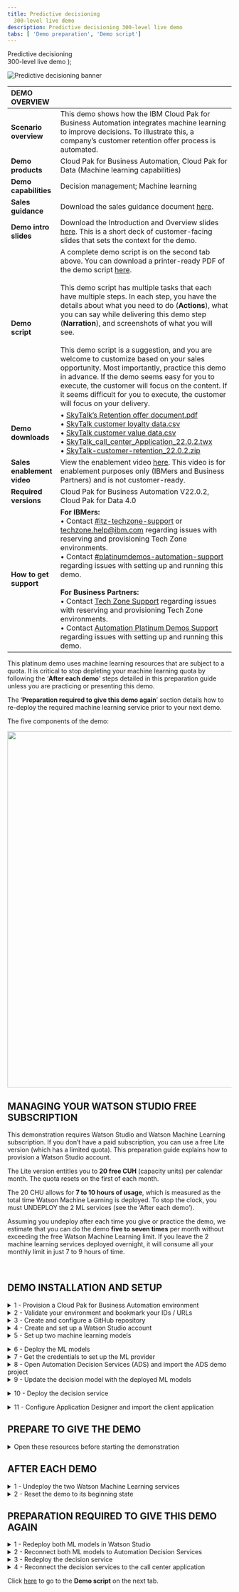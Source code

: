 ```yaml
---
title: Predictive decisioning
  300-level live demo
description: Predictive decisioning 300-level live demo
tabs: [ 'Demo preparation', 'Demo script']
---
```


  <span>
    Predictive decisioning <br/> 300-level live demo
  </span> );

![Predictive decisioning banner](./images/Predictive-Decisioning-300-Prep-GitHub-banner-12-15-21.jpg)

<span id="top"></span>

| DEMO OVERVIEW | |
| :---         | :--- |
| **Scenario overview** | This demo shows how the IBM Cloud Pak for Business Automation integrates machine learning to improve decisions. To illustrate this, a company’s customer retention offer process is automated. |
| **Demo products** | Cloud Pak for Business Automation, Cloud Pak for Data (Machine learning capabilities) |
| **Demo capabilities** | Decision management; Machine learning |
| **Sales guidance** | Download the sales guidance document <a href="https://ibm.box.com/s/l3rnsljwsbwfxguneto02z2x6birdlo4" target="_blank" rel="noreferrer">here</a>. |
| **Demo intro slides** | Download the Introduction and Overview slides <a href="https://ibm.box.com/s/jtedhe846nrayaq7z4574zeptct1y71w" target="_blank" rel="noreferrer">here</a>. This is a short deck of customer-facing slides that sets the context for the demo. |
| **Demo script** | A complete demo script is on the second tab above. You can download a printer-ready PDF of the demo script <a href="https://ibm.box.com/s/j9n270retthiinzs75fh0kfnpszuh429" target="_blank" rel="noreferrer">here</a>. <br/><br/> This demo script has multiple tasks that each have multiple steps. In each step, you have the details about what you need to do (**Actions**), what you can say while delivering this demo step (**Narration**), and screenshots of what you will see.<br/><br/>This demo script is a suggestion, and you are welcome to customize based on your sales opportunity. Most importantly, practice this demo in advance. If the demo seems easy for you to execute, the customer will focus on the content. If it seems difficult for you to execute, the customer will focus on your delivery. |
| **Demo downloads** | • <a href="./Retention Policy.pdf" target="_blank" rel="noreferrer">SkyTalk’s Retention offer document.pdf</a> <br/>• <a href="./SkyTalk customer loyalty data.csv" target="_blank" rel="noreferrer">SkyTalk customer loyalty data.csv</a> <br/>• <a href="./SkyTalk customer value data.csv" target="_blank" rel="noreferrer">SkyTalk customer value data.csv</a> <br/>• <a href="https://ibm.box.com/s/v1ry62yplpuhwyf7f82zh322crlaehah" target="_blank" rel="noreferrer">SkyTalk_call_center_Application_22.0.2.twx</a> <br/>• <a href="https://ibm.box.com/s/xe7kbfwdpvijgsdcs6n3vo7zaf7k7q5l" target="_blank" rel="noreferrer">SkyTalk-customer-retention_22.0.2.zip</a> |
| **Sales enablement video** | View the enablement video <a href="https://ibm.box.com/s/mnmtlvawzmxsjt5qt2mgnra2m353amt1" target="_blank" rel="noreferrer">here</a>. This video is for enablement purposes only (IBMers and Business Partners) and is not customer-ready. |
| **Required versions** | Cloud Pak for Business Automation V22.0.2, Cloud Pak for Data 4.0 |
| **How to get support** | **For IBMers:** <br/>• Contact <a href="https://ibm-cloud.slack.com/archives/C0124J683GW" target="_blank" rel="noreferrer">#itz-techzone-support</a> or <a href="mailto:techzone.help@ibm.com">techzone.help@ibm.com</a> regarding issues with reserving and provisioning Tech Zone environments.<br/>• Contact <a href="https://ibm-cloud.slack.com/archives/C0216F39ACU" target="_blank" rel="noreferrer">#platinumdemos-automation-support</a> regarding issues with setting up and running this demo. <br/><br/> **For Business Partners:** <br/>• Contact <a href="mailto:techzone.help@ibm.com">Tech Zone Support</a> regarding issues with reserving and provisioning Tech Zone environments.<br/>• Contact <a href="mailto:automationplatinumdemos@ibm.com"> Automation Platinum Demos Support</a> regarding issues with setting up and running this demo. |

<span id="top"></span>

This platinum demo uses machine learning resources that are subject to a quota. It is critical to stop depleting your machine learning quota by following the ‘**After each demo**’ steps detailed in this preparation guide unless you are practicing or presenting this demo.

The ‘**Preparation required to give this demo again**’ section details how to re-deploy the required machine learning service prior to your next demo.

The five components of the demo:

<img src="https://raw.githubusercontent.com/ibm-garage-tsa/platinum-demos/master/src/pages/300-business-automation-predictive-decisioning/images/Prep267.png" width="800" /><br/>

## **MANAGING YOUR WATSON STUDIO FREE SUBSCRIPTION**

This demonstration requires Watson Studio and Watson Machine Learning subscription. If you don’t have a paid subscription, you can use a free Lite version (which has a limited quota). This preparation guide explains how to provision a Watson Studio account.

The Lite version entitles you to **20 free CUH** (capacity units) per calendar month. The quota resets on the first of each month.

The 20 CHU allows for **7 to 10 hours of usage**, which is measured as the total time Watson Machine Learning is deployed. To stop the clock, you must UNDEPLOY the 2 ML services (see the ‘After each demo’).

Assuming you undeploy after each time you give or practice the demo, we estimate that you can do the demo **five to seven times** per month without exceeding the free Watson Machine Learning limit. If you leave the 2 machine learning services deployed overnight, it will consume all your monthly limit in just 7 to 9 hours of time.

<br/>

## **DEMO INSTALLATION AND SETUP**

<details>

<summary>1 - Provision a Cloud Pak for Business Automation environment</summary>

<br/>

To run this demonstration, you will need an OpenShift environment with Cloud Pak for Business Automation 22.0.2 installed. 

<br/>

You have two options to get your Cloud Pak for Business Automation 22.0.02 environment, plus the option for CP4BA 22.0.1. 

<br/>

| DESCRIPTION | OPPORTUNITY NUMBER REQUIRED? | CP4BA INSTALL TYPE | GOOD FOR... | LINK |
| :---         | :--- | :--- | :--- | :--- |
| **Automatically installed Pak Installer CP4BA cluster** | NO (allows Practice / Self-Education) | Automated by ITZ and DAFFY | Users who don't need to build skills in CP4BA install. | <a href="https://ibm.box.com/s/499bvetesp2af4z98i0hki7rfpepn44v" target="_blank" rel="noreferrer">Pak Installer guide</a> |
| **Self-installed ITZ OpenShift cluster** | NO (allows Practice / Self-Education) | Manual with step-by-step instructions | Users who have skills in CP4BA install, want more control over the cluster's deployment, already have or wish to build familiarity with ITZ IPI/UPI clusters or want to use the latest **CP4BA IFix version**. |  <a href="https://ibm.box.com/s/wsvhruqzmfsmzb02lu5of26xbz4uinn4" target="_blank" rel="noreferrer">CP4BA Deployment guide</a> |
| ** Automatically installed ROKS Preinstalled cluster** | YES (Sales opportunities only) | Automated by ITZ | Users who want to demo the IBM ROKS service or need its features. Note that this still uses 22.0.1 and is planned for removal later in 2023. | Continue on this prep section. |

<br/>

If you use the first two options to get your environment, process to **2 - Validate your environment and bookmark your IDs / URLs**. To install Cloud Pak for Business Automation **22.0.1**, and reserve your ROKS instance, follow these steps: <br/><br/>

<InlineNotification> TechZone has terminated the <strong><em>Practice / Self-Education</em></strong> purpose to obtain the ROKS environment needed to practice and give this demo.  You must now choose a purpose that requires a sales opportunity number (customer demo, PoC, PoT) to gain access to a ROKS environment. </InlineNotification><br/>

1. To reserve a preinstalled Cloud Pak for Business Automation (CP4BA) V22.0.1 on Red Hat OpenShift, complete the form <a href="https://techzone.ibm.com/my/reservations/create/63059d83575f2b00183cfe6a" target="_blank" rel="noreferrer">here</a>.

<br/>

2. You will receive a confirmation email confirming the instance is provisioning.<br/><br/>

3. You will receive a second email once the environment is provisioned. This email contains information, such as URLs, allowing you to connect to the instance. <br/><br/>If you have issues connecting to your instance, please get in touch with <a href="mailto:techzone.help@ibm.com">Tech Zone Support</a> or refer to the installation documentation <a href="https://github.ibm.com/jgoodhue/cp4ba-roks-install" target="_blank" rel="noreferrer">here</a>.

<br/>

**[Go to top](#top)**

</details>

<details>

<summary>2 - Validate your environment and bookmark your IDs / URLs </summary>

<br/>

After 5-6 hours, your Cloud Pak for Business Automation should be ready. 

<br/>

The setup is completed when the cp4ba access information config map is created with all the URL and credentials to log in the various installed components. 

<br/>

1. Log in your Openshift console using the credentials provided in the ‘environment ready email’.

<br/>

2. Expand the **Workloads** (1) and click **ConfigMaps** (2). 
<br/><img src="https://raw.githubusercontent.com/ibm-garage-tsa/platinum-demos/master/src/pages/300-business-automation-predictive-decisioning/images/prep-click-configmaps.png" width="800" /><br/>

3. Expand the **projects** menu (1) and click **cp4ba-starter** (2).
<br/><img src="https://raw.githubusercontent.com/ibm-garage-tsa/platinum-demos/master/src/pages/300-business-automation-predictive-decisioning/images/prep-click-4ba-starter.png" width="800" /><br/>

4. Type '**access**' (1). Check that the **icp4adeploy-cp4ba-access-info** (2) config map displays.
<br/><img src="https://raw.githubusercontent.com/ibm-garage-tsa/platinum-demos/master/src/pages/300-business-automation-predictive-decisioning/images/prep-configmap-displays.png" width="800" /><br/>

<InlineNotification>If the file is not listed, wait a little bit more for the CP4BA deployment to be completed.</InlineNotification>

<br/>

5. Click **icp4adeploy-cp4ba-access-info**. 
<br/><img src="https://raw.githubusercontent.com/ibm-garage-tsa/platinum-demos/master/src/pages/300-business-automation-predictive-decisioning/images/prep-click-deploy.png" width="800" /><br/>

6. Scroll down and check that all that the ADS access information is there. ADS is the last element to install, so your CP4BA setup is completed once this info displays. 
<br/><img src="https://raw.githubusercontent.com/ibm-garage-tsa/platinum-demos/master/src/pages/300-business-automation-predictive-decisioning/images/prep-ads-access-info.png" width="800" /><br/>

7. Copy the **URL** needed to access the various products required in this demonstration into a note to access later.
<br/><img src="https://raw.githubusercontent.com/ibm-garage-tsa/platinum-demos/master/src/pages/300-business-automation-predictive-decisioning/images/prep-copy-url.png" width="800" /><br/>

8. Copy the **CP4admin username** and **password** used to log in the various CP4BA components into a note to access later.
<br/><img src="https://raw.githubusercontent.com/ibm-garage-tsa/platinum-demos/master/src/pages/300-business-automation-predictive-decisioning/images/prep-copy-login-info.png" width="800" /><br/>

<br/>

**[Go to top](#top)**

</details>


<details>

<summary>3 - Create and configure a GitHub repository </summary>

<br/>

A GitHub repository is required to manage decision projects in ADS. You must create a personal Git repository. You can use for example https://github.com and create your own account. IBMers can use the IBM enterprise git on https://github.ibm.com.

<br/>

After logging into GitHub:

<br/>

1. Click **New** in the repository section.<br/><br/><img src="https://raw.githubusercontent.com/ibm-garage-tsa/platinum-demos/master/src/pages/300-business-automation-predictive-decisioning/images/Prep10.png" width="800" /><br/>

2. Enter ‘**SkyTalk retention DS**’ (1) in the **Repository name** field. Click **Create repository** (2).<br/><br/><img src="https://raw.githubusercontent.com/ibm-garage-tsa/platinum-demos/master/src/pages/300-business-automation-predictive-decisioning/images/Prep11.png" width="800" /><br/>

3. Bookmark the repository URL (to configure ADS in a future step).<br/><br/><img src="https://raw.githubusercontent.com/ibm-garage-tsa/platinum-demos/master/src/pages/300-business-automation-predictive-decisioning/images/Prep12.png" width="800" /><br/>

4. Click your **profile** icon (1) then select **Settings** (2).<br/><br/><img src="https://raw.githubusercontent.com/ibm-garage-tsa/platinum-demos/master/src/pages/300-business-automation-predictive-decisioning/images/Prep13.png" width="800" /><br/>

5. Click **Developer settings**.<br/><br/><img src="https://raw.githubusercontent.com/ibm-garage-tsa/platinum-demos/master/src/pages/300-business-automation-predictive-decisioning/images/Prep14.png" width="800" /><br/>

6. Expand **Personal access tokens** and click **Tokens (classic)**.<br/><br/><img src="https://raw.githubusercontent.com/ibm-garage-tsa/platinum-demos/master/src/pages/300-business-automation-predictive-decisioning/images/Prep15.png" width="800" /><br/>

7. Click **Generate new token**.<br/><br/><img src="https://raw.githubusercontent.com/ibm-garage-tsa/platinum-demos/master/src/pages/300-business-automation-predictive-decisioning/images/Prep16.png" width="800" /><br/>

8. Enter **'ADS Platinum demo 22.0.2'** in the **Note** (1) and check **repo** (2).<br/><br/><img src="https://raw.githubusercontent.com/ibm-garage-tsa/platinum-demos/master/src/pages/300-business-automation-predictive-decisioning/images/Prep17.png" width="800" /><br/>

9. Scroll down and click **Generate token**.<br/><br/><img src="https://raw.githubusercontent.com/ibm-garage-tsa/platinum-demos/master/src/pages/300-business-automation-predictive-decisioning/images/Prep18.png" width="800" /><br/>

10. Copy the **Personal access token** ID (it will be used in ADS).<br/><br/><img src="https://raw.githubusercontent.com/ibm-garage-tsa/platinum-demos/master/src/pages/300-business-automation-predictive-decisioning/images/Prep19.png" width="800" /><br/>

<br/>

**[Go to top](#top)**

</details>

<details>

<summary>4 - Create and set up a Watson Studio account </summary>

<br/>

1. Go to <a href="http://cloud.ibm.com" target="_blank" rel="noreferrer">IBM Cloud</a>.<br/><br/>

2. Enter your **IBM ID**. If you do not have one, create a new one.<br/><br/>

3. Ensure you are in your own Cloud Pak for Data account instance (1). Click **Create resource** (2).
<br/><img src="https://raw.githubusercontent.com/ibm-garage-tsa/platinum-demos/master/src/pages/300-business-automation-predictive-decisioning/images/Prep20.png" width="800" /><br/>

4. If prompted, click **Go** in the **Internal Paid Account** column.<br/><br/><img src="https://raw.githubusercontent.com/ibm-garage-tsa/platinum-demos/master/src/pages/300-business-automation-predictive-decisioning/images/Prep268.png" width="800" /><br/>

5. Type **'watson'** (1) in the search field and then select **Watson Studio** (2).
<br/><img src="https://raw.githubusercontent.com/ibm-garage-tsa/platinum-demos/master/src/pages/300-business-automation-predictive-decisioning/images/Prep21.png" width="800" /><br/>

6. Select the **Lite** plan (1) and a **location** (2). Read and accept **license agreements** (3). Click **Create** (4).
<br/><img src="https://raw.githubusercontent.com/ibm-garage-tsa/platinum-demos/master/src/pages/300-business-automation-predictive-decisioning/images/Prep22.png" width="800" /><br/>

7. Return to **IBM Cloud**.
<br/><img src="https://raw.githubusercontent.com/ibm-garage-tsa/platinum-demos/master/src/pages/300-business-automation-predictive-decisioning/images/Prep23.png" width="800" /><br/>

8. Click **Create resource**.<br/><br/><img src="https://raw.githubusercontent.com/ibm-garage-tsa/platinum-demos/master/src/pages/300-business-automation-predictive-decisioning/images/Prep24.png" width="800" /><br/>

9. Type **'machine'** (1) in the search field and then select **Watson Machine Learning** (2).
<br/><img src="https://raw.githubusercontent.com/ibm-garage-tsa/platinum-demos/master/src/pages/300-business-automation-predictive-decisioning/images/Prep25.png" width="800" /><br/>

10. Select the **Lite** plan (1) and a **location** (2). Read and accept **license agreements** (3). Click **Create** (4).
<br/><img src="https://raw.githubusercontent.com/ibm-garage-tsa/platinum-demos/master/src/pages/300-business-automation-predictive-decisioning/images/Prep26.png" width="800" /><br/>

11. Return to **IBM Cloud**.
<br/><img src="https://raw.githubusercontent.com/ibm-garage-tsa/platinum-demos/master/src/pages/300-business-automation-predictive-decisioning/images/Prep27.png" width="800" /><br/>

12.	Click **Create resource**.
<br/><img src="https://raw.githubusercontent.com/ibm-garage-tsa/platinum-demos/master/src/pages/300-business-automation-predictive-decisioning/images/Prep28.png" width="800" /><br/>

13. Type **Object** (1) in the search field and then select **Object Storage** (2).
<br/><img src="https://raw.githubusercontent.com/ibm-garage-tsa/platinum-demos/master/src/pages/300-business-automation-predictive-decisioning/images/Prep29.png" width="800" /><br/>

14. Select **IBM Cloud** (1). Choose the **Lite** plan (2) and click **Create** (3).
<br/><img src="https://raw.githubusercontent.com/ibm-garage-tsa/platinum-demos/master/src/pages/300-business-automation-predictive-decisioning/images/Prep30.png" width="800" /><br/>

15. Expand the **top menu** (1) and then select **Resource list** (2).
<br/><img src="https://raw.githubusercontent.com/ibm-garage-tsa/platinum-demos/master/src/pages/300-business-automation-predictive-decisioning/images/Prep31.png" width="800" /><br/>

16. The new services should appear. Click **Watson Studio-2d**.
<br/><img src="https://raw.githubusercontent.com/ibm-garage-tsa/platinum-demos/master/src/pages/300-business-automation-predictive-decisioning/images/Prep32.png" width="800" /><br/>

17. Click **Launch in IBM Cloud Pak for Data**.
<br/><img src="https://raw.githubusercontent.com/ibm-garage-tsa/platinum-demos/master/src/pages/300-business-automation-predictive-decisioning/images/Prep33.png" width="800" /><br/>

18. Click **+** next to **Deployments**.
<br/><img src="https://raw.githubusercontent.com/ibm-garage-tsa/platinum-demos/master/src/pages/300-business-automation-predictive-decisioning/images/Prep34.png" width="800" /><br/>

19. Name the production space **'SkyTalk production space'** (1). Select **Cloud Object Storage-xx** as the **storage service** (2). Select your **Machine Learning-xx** (3) as the machine learning service. Click **Create** (4).<br/><br/><img src="https://raw.githubusercontent.com/ibm-garage-tsa/platinum-demos/master/src/pages/300-business-automation-predictive-decisioning/images/Prep35.png" width="500" /><br/>

20.	Click **Close**.<br/><br/><img src="https://raw.githubusercontent.com/ibm-garage-tsa/platinum-demos/master/src/pages/300-business-automation-predictive-decisioning/images/Prep36.png" width="800" /><br/>

21. Click the **IBM Watson Studio** logo at the top left-hand side of the page to return to the home page.<br/><br/><img src="https://raw.githubusercontent.com/ibm-garage-tsa/platinum-demos/master/src/pages/300-business-automation-predictive-decisioning/images/Prep37.png" width="800" />

<br/>

**[Go to top](#top)**

</details>

<details>

<summary>5 - Set up two machine learning models </summary>

<br/>

The Watson Studio environment is completely set up. The three services (Watson Studio, ML, and Storage) are ready, and the deployment environment is set up. Now let’s create the two prediction services using AutoAI in Watson Studio.
<br/>
Ensure you have downloaded these two data files prior to starting this step.
<br/><br/>
<a href="./SkyTalk customer loyalty data.csv" target="_blank" rel="noreferrer">SkyTalk customer loyalty data.csv</a><br/>
<a href="./SkyTalk customer value data.csv" target="_blank" rel="noreferrer">SkyTalk customer value data.csv</a>

<br/><br/>

1. Click **+** next to **Projects**.
<br/><img src="https://raw.githubusercontent.com/ibm-garage-tsa/platinum-demos/master/src/pages/300-business-automation-predictive-decisioning/images/Prep38.png" width="800" /><br/>

2. Select **Create an empty project**.
<br/><img src="https://raw.githubusercontent.com/ibm-garage-tsa/platinum-demos/master/src/pages/300-business-automation-predictive-decisioning/images/Prep39.png" width="800" /><br/>

3. Name the project **'SkyTalk customer retention'** (1) and click **Create** (2).<br/>
<br/><img src="https://raw.githubusercontent.com/ibm-garage-tsa/platinum-demos/master/src/pages/300-business-automation-predictive-decisioning/images/Prep40.png" width="800" /><br/>

4. Click the **Assets** tab.<br/>
<br/><img src="https://raw.githubusercontent.com/ibm-garage-tsa/platinum-demos/master/src/pages/300-business-automation-predictive-decisioning/images/Prep41.png" width="800" /><br/>

5. Click **New asset +**.
<br/><img src="https://raw.githubusercontent.com/ibm-garage-tsa/platinum-demos/master/src/pages/300-business-automation-predictive-decisioning/images/Prep42.png" width="800" /> <br/>

6. Select **AutoAI**.
<br/><img src="https://raw.githubusercontent.com/ibm-garage-tsa/platinum-demos/master/src/pages/300-business-automation-predictive-decisioning/images/Prep43.png" width="800" /> <br/>

7. Name the AutoAI experiment **SkyTalk churn prediction** (1) and click **Associate a Machine Learning service instance** (2).
<br/><img src="https://raw.githubusercontent.com/ibm-garage-tsa/platinum-demos/master/src/pages/300-business-automation-predictive-decisioning/images/Prep44.png" width="800" /><br/>

8. Select the **Machine learning-xx** (1) service. Click **Associate** (2).
<br/><img src="https://raw.githubusercontent.com/ibm-garage-tsa/platinum-demos/master/src/pages/300-business-automation-predictive-decisioning/images/Prep45.png" width="800" /> <br/>

9. Click **Reload**.
<br/><img src="https://raw.githubusercontent.com/ibm-garage-tsa/platinum-demos/master/src/pages/300-business-automation-predictive-decisioning/images/Prep46.png" width="800" /> <br/>

10. Click **Create**.
<br/><img src="https://raw.githubusercontent.com/ibm-garage-tsa/platinum-demos/master/src/pages/300-business-automation-predictive-decisioning/images/Prep47.png" width="800" /> <br/>

11. Click **Browse**.
<br/><img src="https://raw.githubusercontent.com/ibm-garage-tsa/platinum-demos/master/src/pages/300-business-automation-predictive-decisioning/images/Prep48.png" width="800" /> <br/>

12. Select the **SkyTalk customer loyalty data.csv** file (1) and click **Open** (2).
<br/><img src="https://raw.githubusercontent.com/ibm-garage-tsa/platinum-demos/master/src/pages/300-business-automation-predictive-decisioning/images/Prep49.png" width="800" /> <br/>

13. When prompted **‘Create a time series forecast?'**, click **No**.
<br/><img src="https://raw.githubusercontent.com/ibm-garage-tsa/platinum-demos/master/src/pages/300-business-automation-predictive-decisioning/images/Prep50.png" width="800" /> <br/>

14. When prompted ‘**What do you want to predict?**, select **CHURN**.
<br/><img src="https://raw.githubusercontent.com/ibm-garage-tsa/platinum-demos/master/src/pages/300-business-automation-predictive-decisioning/images/Prep52.png" width="800" /><br/>

15. Click **Run experiment**.
<br/><img src="https://raw.githubusercontent.com/ibm-garage-tsa/platinum-demos/master/src/pages/300-business-automation-predictive-decisioning/images/Prep53.png" width="800" /> <br/>

16. The tool will create 8 pipelines, which will take approximately two minutes.
<br/><img src="https://raw.githubusercontent.com/ibm-garage-tsa/platinum-demos/master/src/pages/300-business-automation-predictive-decisioning/images/Prep54.png" width="800" /> <br/>

17.	Scroll down to the pipeline marked with a star in the **Pipeline leaderboard** list and click **Save as** in the corresponding row.
<br/><img src="https://raw.githubusercontent.com/ibm-garage-tsa/platinum-demos/master/src/pages/300-business-automation-predictive-decisioning/images/Prep55.png" width="800" /> <br/>

18. Select **Model** (1) and click **Create** (2).
<br/><img src="https://raw.githubusercontent.com/ibm-garage-tsa/platinum-demos/master/src/pages/300-business-automation-predictive-decisioning/images/Prep56.png" width="800" /> <br/>

19. A **Saved model successfully** confirmation message appears.
<br/><img src="https://raw.githubusercontent.com/ibm-garage-tsa/platinum-demos/master/src/pages/300-business-automation-predictive-decisioning/images/Prep57.png" width="800" /><br/>

20. Return to the project view by clicking **SkyTalk customer retention** in the breadcrumb navigation.
<br/><img src="https://raw.githubusercontent.com/ibm-garage-tsa/platinum-demos/master/src/pages/300-business-automation-predictive-decisioning/images/Prep58.png" width="800" /><br/>

21. Click **New asset +**.
<br/><img src="https://raw.githubusercontent.com/ibm-garage-tsa/platinum-demos/master/src/pages/300-business-automation-predictive-decisioning/images/Prep59.png" width="800" /><br/>

22.	Repeat steps 4.6 – 4.21 to create another model to predict Skytalk’s customer lifetime value.<br/>
• When repeating step 4.7, name the AutoAI experiment **‘SkyTalk lifetime value prediction’**. 
• When repeating step 4.12, select the **SkyTalk customer value data** (2) file.
• When repeating step 4.14, select the **Lifetimevalue**.

<br/>

23.	After saving the starred pipeline as the **Skytalk lifetime value prediction** model, return to the project view by clicking **SkyTalk customer retention** in the breadcrumb menu.<br/><br/><img src="https://raw.githubusercontent.com/ibm-garage-tsa/platinum-demos/master/src/pages/300-business-automation-predictive-decisioning/images/Prep61.png" width="800" /><br/>
The two models display and are ready to be published in the deployment space.
<br/><img src="https://raw.githubusercontent.com/ibm-garage-tsa/platinum-demos/master/src/pages/300-business-automation-predictive-decisioning/images/Prep62.png" width="800" /><br/>

24.	Hover the mouse over the first model and click **Promote to space**.
<br/><img src="https://raw.githubusercontent.com/ibm-garage-tsa/platinum-demos/master/src/pages/300-business-automation-predictive-decisioning/images/Prep63.png" width="800" /><br/>

25.	Choose the **SkyTalk production space** (1) as the **Target space** and click **Promote** (2).
<br/><img src="https://raw.githubusercontent.com/ibm-garage-tsa/platinum-demos/master/src/pages/300-business-automation-predictive-decisioning/images/Prep64.png" width="800" /><br/>

26.	Repeat steps 4.24 and 4.25 to promote the second model.

<br/>

27.	Return to the IBM Watson Studio home page then click **SkyTalk production space** in the deployment space section.
<br/><img src="https://raw.githubusercontent.com/ibm-garage-tsa/platinum-demos/master/src/pages/300-business-automation-predictive-decisioning/images/Prep65.png" width="800" /><br/>

28.	Select the **Assets** tab.
<br/><img src="https://raw.githubusercontent.com/ibm-garage-tsa/platinum-demos/master/src/pages/300-business-automation-predictive-decisioning/images/Prep66.png" width="800" /><br/>

29.	The **Assets** tab displays. The two Machine learning services are ready to be deployed.
<br/><img src="https://raw.githubusercontent.com/ibm-garage-tsa/platinum-demos/master/src/pages/300-business-automation-predictive-decisioning/images/Prep67.png" width="800" /><br/>

<br/>

**[Go to top](#top)**

</details>

<span id="step4"></span>

<details>

<summary>6 - Deploy the ML models</summary>

<br/>

<InlineNotification>Any time your ML services are deployed, your Machine Learning Lite subscription quota is consumed. To avoid running out of Watson ML quota, undeploy your ML services whenever you are not practicing or giving this demo.</InlineNotification>

<br/>

The **Reset the demo to its beginning state** step on this page below contains the process to undeploy the services and stop the billing process.

<br/>

Redeploy your ML services approximately 15 minutes prior to practicing or giving this demo.

<br/>

1. From the Watson Studio environment, select the **SkyTalk production space** deployment space.
<br/><img src="https://raw.githubusercontent.com/ibm-garage-tsa/platinum-demos/master/src/pages/300-business-automation-predictive-decisioning/images/Prep68.png" width="800" /><br/>

2. Select the **Assets** tab.
<br/><img src="https://raw.githubusercontent.com/ibm-garage-tsa/platinum-demos/master/src/pages/300-business-automation-predictive-decisioning/images/Prep69.png" width="800" /><br/>

3. Deploy the **Skytalk churn prediction** by hovering your mouse over the right side of the corresponding row, clicking the rocket icon that appears, and clicking **Deploy**.
<br/><img src="https://raw.githubusercontent.com/ibm-garage-tsa/platinum-demos/master/src/pages/300-business-automation-predictive-decisioning/images/Prep70.png" width="800" /><br/>

4. Select **Online** (1), name the deployment **churn** (2), and click **Create** (3).
<br/><img src="https://raw.githubusercontent.com/ibm-garage-tsa/platinum-demos/master/src/pages/300-business-automation-predictive-decisioning/images/Prep71.png" width="800" /><br/>

5. Return to the **SkyTalk production space** using the breadcrumb menu and deploy the **Skytalk lifetime value prediction** by hovering your mouse over the right side of the corresponding row, clicking the rocket icon that appears, and clicking **Deploy**.
<br/><img src="https://raw.githubusercontent.com/ibm-garage-tsa/platinum-demos/master/src/pages/300-business-automation-predictive-decisioning/images/Prep72.png" width="800" /><br/>

6. Select **Online** (1), name the deployment **Lifetime value** (2), and click **Create** (3).
<br/><img src="https://raw.githubusercontent.com/ibm-garage-tsa/platinum-demos/master/src/pages/300-business-automation-predictive-decisioning/images/Prep73.png" width="800" /><br/>

7. Return to the **SkyTalk production space** using the breadcrumb menu and click the **Deployments** tab. Ensure the two services are deployed.
<br/><img src="https://raw.githubusercontent.com/ibm-garage-tsa/platinum-demos/
master/src/pages/300-business-automation-predictive-decisioning/images/Prep74.png" width="800" /><br/>

<br/>

**[Go to top](#top)**

</details>

<details>

<summary>7 - Get the credentials to set up the ML provider</summary>
<br/>

This section explains how to get the credentials to set up the machine learning provider in ADS.

<br/>

1. In the **Deployments - SkyTalk production space**, select the **Deployments** tab (1) and click **churn** (2).
<br/><img src="https://raw.githubusercontent.com/ibm-garage-tsa/platinum-demos/master/src/pages/300-business-automation-predictive-decisioning/images/Prep75.png" width="800" /> <br/>

2. Copy the first portion of the **Endpoint** URL path (the blue hightlighted section in the screenshot) and save it for the upcoming ML provider configuration.
<br/><img src="https://raw.githubusercontent.com/ibm-garage-tsa/platinum-demos/master/src/pages/300-business-automation-predictive-decisioning/images/Prep76.png" width="800" /> <br/>

3. Click **SkyTalk production space** in the breadcrumb menu.
<br/><img src="https://raw.githubusercontent.com/ibm-garage-tsa/platinum-demos/master/src/pages/300-business-automation-predictive-decisioning/images/Prep77.png" width="800" /><br/>

4. Select the **Manage** tab.
<br/><img src="https://raw.githubusercontent.com/ibm-garage-tsa/platinum-demos/master/src/pages/300-business-automation-predictive-decisioning/images/Prep78.png" width="800" /><br/>

5. Copy the deployment **Space GUID** and save it for the upcoming ML provider configuration step.
<br/><img src="https://raw.githubusercontent.com/ibm-garage-tsa/platinum-demos/master/src/pages/300-business-automation-predictive-decisioning/images/Prep79.png" width="800" /> <br/>

6. Log out and return to the IBM Cloud environment at  <a href="http://cloud.ibm.com" target="_blank" rel="noreferrer">cloud.ibm.com </a>. Make sure you are in your personal Cloud Pak for Data instance.
<br/><img src="https://raw.githubusercontent.com/ibm-garage-tsa/platinum-demos/master/src/pages/300-business-automation-predictive-decisioning/images/Prep80.png" width="800" /> <br/>

7. Click the **Manage** tab and select **Access (IAM)**.
<br/><img src="https://raw.githubusercontent.com/ibm-garage-tsa/platinum-demos/master/src/pages/300-business-automation-predictive-decisioning/images/Prep81.png" width="800" /> <br/>

8. Click **API keys** (1) and then click **Create +** (2).
<br/><img src="https://raw.githubusercontent.com/ibm-garage-tsa/platinum-demos/master/src/pages/300-business-automation-predictive-decisioning/images/Prep82.png" width="800" /> <br/>

9. Name the key **'MY_API_Key'** (1) and click **Create** (2).
<br/><img src="https://raw.githubusercontent.com/ibm-garage-tsa/platinum-demos/master/src/pages/300-business-automation-predictive-decisioning/images/Prep83.png" width="800" /><br/>

10.	Click **Download** to save the **API key file** for the upcoming ML provider configuration.
<br/><img src="https://raw.githubusercontent.com/ibm-garage-tsa/platinum-demos/master/src/pages/300-business-automation-predictive-decisioning/images/Prep84.png" width="800" /><br/>

**[Go to top](#top)**

</details>

<details>

<summary>8 - Open Automation Decision Services (ADS) and import the ADS demo project </summary>

<br/>

Prior to performing this step, make sure you have downloaded the <a href="https://ibm.box.com/s/xe7kbfwdpvijgsdcs6n3vo7zaf7k7q5l" target="_blank" rel="noreferrer">SkyTalk-customer-retention-DS_22.0.2_VXX.zip</a> file. This file is required to set-up the ADS decision service.

<br/>

1. Access the Cloud Pak for Business Automation using the bookmark saved in step 1.13. Select **Enterprise LDAP** in the **Log in with** drop down menu (1). Enter **‘cp4admin’** as the **Username** and the **Password** (2) from your cheat sheet. Click **Log in** (3).<br/><br/><img src="https://raw.githubusercontent.com/ibm-garage-tsa/platinum-demos/master/src/pages/300-business-automation-predictive-decisioning/images/Prep269.png" width="800" /><br/>

2. Expand the **top menu** (1) and click **Business automations** (2) under **Design**.
<br/><img src="https://raw.githubusercontent.com/ibm-garage-tsa/platinum-demos/master/src/pages/300-business-automation-predictive-decisioning/images/Prep85.png" width="800" /><br/>

3. Pass through the privacy warning messages by clicking **advanced** and then the **'proceed...'** link.<br/><br/>

4. Under **Business automations**, click **Create** (1) and select **Decision automations** (2).
<br/><img src="https://raw.githubusercontent.com/ibm-garage-tsa/platinum-demos/master/src/pages/300-business-automation-predictive-decisioning/images/Prep86.png" width="800" /><br/>

5. Name the automation **'Customer retention'** (1) and then click **Create**. (2)
<br/><img src="https://raw.githubusercontent.com/ibm-garage-tsa/platinum-demos/master/src/pages/300-business-automation-predictive-decisioning/images/Prep87.png" width="800" /><br/>

6. Accept any privacy checks that may appear.
<br/><img src="https://raw.githubusercontent.com/ibm-garage-tsa/platinum-demos/master/src/pages/300-business-automation-predictive-decisioning/images/Prep88.png" width="500" /><br/>

7. Close any guided tour views.<br/><br/>

8. Click **Import**.
<br/><img src="https://raw.githubusercontent.com/ibm-garage-tsa/platinum-demos/master/src/pages/300-business-automation-predictive-decisioning/images/Prep89.png" width="800" /><br/>

9. Select the <a href="https://ibm.box.com/s/xe7kbfwdpvijgsdcs6n3vo7zaf7k7q5l" target="_blank" rel="noreferrer">SkyTalk-customer-retention-DS_22.0.2.zip</a> file (1) and click **Open** (2).
<br/><img src="https://raw.githubusercontent.com/ibm-garage-tsa/platinum-demos/master/src/pages/300-business-automation-predictive-decisioning/images/Prep90.png" width="800" /><br/>

10. Click **Import**.
<br/><img src="https://raw.githubusercontent.com/ibm-garage-tsa/platinum-demos/master/src/pages/300-business-automation-predictive-decisioning/images/Prep91.png" width="800" /><br/>

11. Configure the ADS environment by clicking the **Settings** icon.
<br/><img src="https://raw.githubusercontent.com/ibm-garage-tsa/platinum-demos/master/src/pages/300-business-automation-predictive-decisioning/images/Prep92.png" width="800" /><br/>

12. In the **Remote Git repositories** tab, paste the git **Repository URL** (1) from step 2.3. Click **API Key** (2) and enter the git **Personal access token (API key)** from step 2.10 (3). Click **Connect** (4).
<br/><img src="https://raw.githubusercontent.com/ibm-garage-tsa/platinum-demos/master/src/pages/300-business-automation-predictive-decisioning/images/Prep93.png" width="800" /><br/>

13. Ensure that the **Remote Git repository** status is successfully connected.<br/><br/><img src="https://raw.githubusercontent.com/ibm-garage-tsa/platinum-demos/master/src/pages/300-business-automation-predictive-decisioning/images/Prep94.png" width="800" /><br/><br/>To perform the following steps, your two machine learning services must be deployed in the Watson Studio deployment environment.

<br/>

14.	Click the **Machine learning providers** tab to configure the machine learning provider.
<br/><img src="https://raw.githubusercontent.com/ibm-garage-tsa/platinum-demos/master/src/pages/300-business-automation-predictive-decisioning/images/Prep95.png" width="800" /><br/>

15. Click **New +**.
<br/><img src="https://raw.githubusercontent.com/ibm-garage-tsa/platinum-demos/master/src/pages/300-business-automation-predictive-decisioning/images/Prep96.png" width="800" /><br/>

16. Select the **Watson ML** (1) machine provider type and name the ML provider **'SkyTalk ML provider'** (2). Enter the **API key** (3), **Space ID** (4), and **URL** (5) saved in step 6.5 and click **Test connection** (6).<br/><br/>Note: The **Space ID** is the **Space GUID**.

<br/><img src="https://raw.githubusercontent.com/ibm-garage-tsa/platinum-demos/master/src/pages/300-business-automation-predictive-decisioning/images/Prep97.png" width="800" /><br/>

17. If the connection is successful, click **Save**.
<br/><img src="https://raw.githubusercontent.com/ibm-garage-tsa/platinum-demos/master/src/pages/300-business-automation-predictive-decisioning/images/Prep98.png" width="800" /><br/>

18. Click **Customer retention** in the breadcrumb menu.
<br/><img src="https://raw.githubusercontent.com/ibm-garage-tsa/platinum-demos/master/src/pages/300-business-automation-predictive-decisioning/images/Prep99.png" width="800" /><br/>

**[Go to top](#top)**

</details>

<details>

<summary>9 - Update the decision model with the deployed ML models</summary>

<br/>

1. Click the **Retention ML** tile.
<br/><img src="https://raw.githubusercontent.com/ibm-garage-tsa/platinum-demos/master/src/pages/300-business-automation-predictive-decisioning/images/Prep100.png" width="800" /><br/>

2. Click the **Customer Churn** model on the **Models** tab.
<br/><img src="https://raw.githubusercontent.com/ibm-garage-tsa/platinum-demos/master/src/pages/300-business-automation-predictive-decisioning/images/Prep101.png" width="800" /><br/>

3. Click **Configure**.
<br/><img src="https://raw.githubusercontent.com/ibm-garage-tsa/platinum-demos/master/src/pages/300-business-automation-predictive-decisioning/images/Prep102.png" width="800" /><br/>

4. Select **Remote machine learning model** (1) and click **Next** (2).
<br/><img src="https://raw.githubusercontent.com/ibm-garage-tsa/platinum-demos/master/src/pages/300-business-automation-predictive-decisioning/images/Prep103.png" width="800" /><br/>

5. Select **SkyTalk ML provider** as the **Machine learning provider**.
<br/><img src="https://raw.githubusercontent.com/ibm-garage-tsa/platinum-demos/master/src/pages/300-business-automation-predictive-decisioning/images/Prep104.png" width="800" /><br/>

6. Expand the **SkyTalk churn prediction model** (1), select the **churn** deployment (2), and click **Next** (3).
<br/><img src="https://raw.githubusercontent.com/ibm-garage-tsa/platinum-demos/master/src/pages/300-business-automation-predictive-decisioning/images/Prep105.png" width="800" /><br/>

7. Click **Next**.
<br/><img src="https://raw.githubusercontent.com/ibm-garage-tsa/platinum-demos/master/src/pages/300-business-automation-predictive-decisioning/images/Prep106.png" width="800" />
<br/>

8. Click **Run** to test the invocation.
<br/><img src="https://raw.githubusercontent.com/ibm-garage-tsa/platinum-demos/master/src/pages/300-business-automation-predictive-decisioning/images/Prep107.png" width="800" /><br/>

9. If the test succeeds, click **Next**.
<br/><img src="https://raw.githubusercontent.com/ibm-garage-tsa/platinum-demos/master/src/pages/300-business-automation-predictive-decisioning/images/Prep108.png" width="800" /><br/>

10. Click **Generate from test output**.
<br/><img src="https://raw.githubusercontent.com/ibm-garage-tsa/platinum-demos/master/src/pages/300-business-automation-predictive-decisioning/images/Prep109.png" width="800" /><br/>

11. Click **OK**.
<br/><img src="https://raw.githubusercontent.com/ibm-garage-tsa/platinum-demos/master/src/pages/300-business-automation-predictive-decisioning/images/Prep110.png" width="800" /><br/>

12. Click **Apply**.
<br/><img src="https://raw.githubusercontent.com/ibm-garage-tsa/platinum-demos/master/src/pages/300-business-automation-predictive-decisioning/images/Prep111.png" width="800" /><br/>

13. Click **Retention ML** in the breadcrumb menu.
<br/><img src="https://raw.githubusercontent.com/ibm-garage-tsa/platinum-demos/master/src/pages/300-business-automation-predictive-decisioning/images/Prep112.png" width="800" /><br/>

14. Click **Customer Lifetime Value** and repeat steps 8.3 - 8.13 to configure the model. When repeating step 8.6, expand the **Skytalk lifetime value prediction** ML model and select **Customer lifetime value**.
<br/><img src="https://raw.githubusercontent.com/ibm-garage-tsa/platinum-demos/master/src/pages/300-business-automation-predictive-decisioning/images/Prep113.png" width="800" /><br/>

15. Click the **Retention offer** model.
<br/><img src="https://raw.githubusercontent.com/ibm-garage-tsa/platinum-demos/master/src/pages/300-business-automation-predictive-decisioning/images/Prep114.png" width="800" /><br/>

16. Select the **Run** tab.
<br/><img src="https://raw.githubusercontent.com/ibm-garage-tsa/platinum-demos/master/src/pages/300-business-automation-predictive-decisioning/images/Prep115.png" width="800" /><br/>

17. Select the **High value profile** test file (1) and click **Run** (2). <br/><br/>The retention offer **Result** should display.  Click **Run** again if you get a timeout error the first time.
<br/><img src="https://raw.githubusercontent.com/ibm-garage-tsa/platinum-demos/master/src/pages/300-business-automation-predictive-decisioning/images/Prep116.png" width="800" /><br/>
Your result should match the screenshot below.<br/><br/><img src="https://raw.githubusercontent.com/ibm-garage-tsa/platinum-demos/master/src/pages/300-business-automation-predictive-decisioning/images/Prep117.png" width="800" /><br/>

**[Go to top](#top)**

</details>

<span id="step9"></span>

<details>

<summary>10 - Deploy the decision service</summary>

<br/>

1. Click **Customer retention** in the breadcrumb menu.
<br/><img src="https://raw.githubusercontent.com/ibm-garage-tsa/platinum-demos/master/src/pages/300-business-automation-predictive-decisioning/images/Prep118.png" width="800" /><br/>

2. Select the **Share changes** tab.
<br/><img src="https://raw.githubusercontent.com/ibm-garage-tsa/platinum-demos/master/src/pages/300-business-automation-predictive-decisioning/images/Prep119.png" width="800" /><br/>

3. Click the **share all changes** box (1) and click **Share** (2).
<br/><img src="https://raw.githubusercontent.com/ibm-garage-tsa/platinum-demos/master/src/pages/300-business-automation-predictive-decisioning/images/Prep120.png" width="800" /><br/>

4. Click **Share** to push the updates to the git repository.
<br/><img src="https://raw.githubusercontent.com/ibm-garage-tsa/platinum-demos/master/src/pages/300-business-automation-predictive-decisioning/images/Prep121.png" width="800" /><br/>

5. Select the **View history** tab.
<br/><img src="https://raw.githubusercontent.com/ibm-garage-tsa/platinum-demos/master/src/pages/300-business-automation-predictive-decisioning/images/Prep122.png" width="800" /><br/>

6. Refresh the page and then click **Version +** in the latest shared history.
<br/><img src="https://raw.githubusercontent.com/ibm-garage-tsa/platinum-demos/master/src/pages/300-business-automation-predictive-decisioning/images/Prep123.png" width="800" /><br/>

7. Enter version **'1.0.0'** (1) in the **Name** field and click **Create** (2).
<br/><img src="https://raw.githubusercontent.com/ibm-garage-tsa/platinum-demos/master/src/pages/300-business-automation-predictive-decisioning/images/Prep124.png" width="800" /><br/>

8. Click the **Deploy** tab.
<br/><img src="https://raw.githubusercontent.com/ibm-garage-tsa/platinum-demos/master/src/pages/300-business-automation-predictive-decisioning/images/Prep125.png" width="800" /><br/>

9. Expand the most recently created version **(1.0.0)** (1) and click **Deploy** (2) in the **Retention ML** row.
<br/><img src="https://raw.githubusercontent.com/ibm-garage-tsa/platinum-demos/master/src/pages/300-business-automation-predictive-decisioning/images/Prep126.png" width="800" /><br/>

10. Click **Deploy** to confirm.
<br/><img src="https://raw.githubusercontent.com/ibm-garage-tsa/platinum-demos/master/src/pages/300-business-automation-predictive-decisioning/images/Prep127.png" width="800" /><br/>

11. Wait for the deployment to finish (1). Click **Business Automations** (2) in the breadcrumb menu.
<br/><img src="https://raw.githubusercontent.com/ibm-garage-tsa/platinum-demos/master/src/pages/300-business-automation-predictive-decisioning/images/Prep128.png" width="800" /><br/>

12.	Select **Decision** (1) and then click the **Customer retention** tile (2).

<br/>

<InlineNotification> Do not select <strong>Open</strong> on the tile.</InlineNotification><br/>

<img src="https://raw.githubusercontent.com/ibm-garage-tsa/platinum-demos/master/src/pages/300-business-automation-predictive-decisioning/images/Prep129.png" width="800" /><br/>

13.	The most recently deployed service displays. Click the **three dots** icon (1) and then select **Publish** (2).
<br/><img src="https://raw.githubusercontent.com/ibm-garage-tsa/platinum-demos/master/src/pages/300-business-automation-predictive-decisioning/images/Prep130.png" width="800" /><br/>

14. Click **Publish**.
<br/><img src="https://raw.githubusercontent.com/ibm-garage-tsa/platinum-demos/master/src/pages/300-business-automation-predictive-decisioning/images/Prep131.png" width="800" /><br/>

15. Ensure the service appears as **Published**.
<br/><img src="https://raw.githubusercontent.com/ibm-garage-tsa/platinum-demos/master/src/pages/300-business-automation-predictive-decisioning/images/Prep132.png" width="800" />
<br/>

**[Go to top](#top)**

</details>

<span id="step10"></span>

<details>

<summary>11 - Configure Application Designer and import the client application</summary>

<br/>

<InlineNotification>Prior to performing this step, make sure you have downloaded the <a href="https://ibm.box.com/s/v1ry62yplpuhwyf7f82zh322crlaehah" target="_blank" rel="noreferrer">SkyTalk_call_center_application_22.0.2.twx</a> archive file. This file is required to set-up the ADS decision service.
</InlineNotification>

<br/>

1. Expand the **top menu** (1), click **Design** (2), and then click **Business applications** (3).
<br/><img src="https://raw.githubusercontent.com/ibm-garage-tsa/platinum-demos/master/src/pages/300-business-automation-predictive-decisioning/images/Prep133.png" width="800" /><br/>

2. Click **Import**.
<br/><img src="https://raw.githubusercontent.com/ibm-garage-tsa/platinum-demos/master/src/pages/300-business-automation-predictive-decisioning/images/Prep134.png" width="800" /><br/>

3. Browse to and select the **SkyTalk_call_center_application_22.0.1.twx** file (1) and then click **Open** (2). <br/><br/><img src="https://raw.githubusercontent.com/ibm-garage-tsa/platinum-demos/master/src/pages/300-business-automation-predictive-decisioning/images/Prep135.png" width="800" /><br/>

5. Click **OK**.
<br/><img src="https://raw.githubusercontent.com/ibm-garage-tsa/platinum-demos/master/src/pages/300-business-automation-predictive-decisioning/images/Prep136.png" width="800" /><br/>

6. After the import, hover the mouse over the **SkyTalk call center Application** tile and click **Open**.
<br/><img src="https://raw.githubusercontent.com/ibm-garage-tsa/platinum-demos/master/src/pages/300-business-automation-predictive-decisioning/images/Prep137.png" width="800" /><br/>

7. Click the **gear** icon.
<br/><img src="https://raw.githubusercontent.com/ibm-garage-tsa/platinum-demos/master/src/pages/300-business-automation-predictive-decisioning/images/Prep138.png" width="800" /><br/>

8. Set the **View mode** (1) to **Advanced**. Click **Save** (2).
<br/><img src="https://raw.githubusercontent.com/ibm-garage-tsa/platinum-demos/master/src/pages/300-business-automation-predictive-decisioning/images/Prep139.png" width="800" /><br/>

9. Refresh the page and ensure the **Overview**, **Diagram**, and **Variables** tabs are visible.
<br/><img src="https://raw.githubusercontent.com/ibm-garage-tsa/platinum-demos/master/src/pages/300-business-automation-predictive-decisioning/images/Prep140.png" width="800" /><br/>

10. Click the **gear** icon on the left-hand side ribbon.
<br/><img src="https://raw.githubusercontent.com/ibm-garage-tsa/platinum-demos/master/src/pages/300-business-automation-predictive-decisioning/images/Prep141.png" width="800" /><br/>

11. Click **Action and services** (1), right-click **rentention_ml** (2) and then click **Delete** (3).
<br/><img src="https://raw.githubusercontent.com/ibm-garage-tsa/platinum-demos/master/src/pages/300-business-automation-predictive-decisioning/images/Prep142.png" width="800" /><br/>

12. Click **Yes** to confirm.
<br/><img src="https://raw.githubusercontent.com/ibm-garage-tsa/platinum-demos/master/src/pages/300-business-automation-predictive-decisioning/images/Prep143.png" width="800" /><br/>

13. Click the **Diagram** tab.
<br/><img src="https://raw.githubusercontent.com/ibm-garage-tsa/platinum-demos/master/src/pages/300-business-automation-predictive-decisioning/images/Prep144.png" width="800" /><br/>

14. Select the **Call skytalk_retention_ds** node (1) and then click the **Implementation** tab (2) below the diagram.
<br/><img src="https://raw.githubusercontent.com/ibm-garage-tsa/platinum-demos/master/src/pages/300-business-automation-predictive-decisioning/images/Prep145.png" width="800" /><br/>

15. Click **New…**
<br/><img src="https://raw.githubusercontent.com/ibm-garage-tsa/platinum-demos/master/src/pages/300-business-automation-predictive-decisioning/images/Prep146.png" width="800" /><br/>

16. Click **retention_ml Decision** (1), select the most recent version (2) as the **default version to use at runtime**, and click **Add** (3).
<br/><img src="https://raw.githubusercontent.com/ibm-garage-tsa/platinum-demos/master/src/pages/300-business-automation-predictive-decisioning/images/Prep147.png" width="800" /><br/>

17.	Click **x** to close the **retention_ml** Service display.
<br/><img src="https://raw.githubusercontent.com/ibm-garage-tsa/platinum-demos/master/src/pages/300-business-automation-predictive-decisioning/images/Prep148.png" width="800" /><br/>

18.	Click the **Variables** tab at the top of the diagram.
<br/><img src="https://raw.githubusercontent.com/ibm-garage-tsa/platinum-demos/master/src/pages/300-business-automation-predictive-decisioning/images/Prep149.png" width="800" /><br/>

19. Select **customer (unavailable)** in the **Data** variables list.
<br/><img src="https://raw.githubusercontent.com/ibm-garage-tsa/platinum-demos/master/src/pages/300-business-automation-predictive-decisioning/images/Prep150.png" width="800" /><br/>

20.	Click **Select…** in the **Details** pane.
<br/><img src="https://raw.githubusercontent.com/ibm-garage-tsa/platinum-demos/master/src/pages/300-business-automation-predictive-decisioning/images/Prep151.png" width="800" /><br/>

21.	Select **decision_mlsamples_telco_retention_data_CustomerRecord** as the **Business Object**.
<br/><img src="https://raw.githubusercontent.com/ibm-garage-tsa/platinum-demos/master/src/pages/300-business-automation-predictive-decisioning/images/Prep152.png" width="800" /><br/>

22.	Select **subscription (unavailable)** in the **Data** variables list.
<br/><img src="https://raw.githubusercontent.com/ibm-garage-tsa/platinum-demos/master/src/pages/300-business-automation-predictive-decisioning/images/Prep153.png" width="800" /><br/>

23.	Click **Select…** in the **Details** pane.
<br/><img src="https://raw.githubusercontent.com/ibm-garage-tsa/platinum-demos/master/src/pages/300-business-automation-predictive-decisioning/images/Prep154.png" width="800" /><br/>

24. Select **decision_mlsamples_telcor_etention_data_Subscription** as the **Business Object**.
<br/><img src="https://raw.githubusercontent.com/ibm-garage-tsa/platinum-demos/master/src/pages/300-business-automation-predictive-decisioning/images/Prep155.png" width="800" /><br/>

25.	Select **retentionOffer (unavailable)** in the **Data** variables list.
<br/><img src="https://raw.githubusercontent.com/ibm-garage-tsa/platinum-demos/master/src/pages/300-business-automation-predictive-decisioning/images/Prep156.png" width="800" /><br/>

26.	Click **Select…** in the **Details** pane.
<br/><img src="https://raw.githubusercontent.com/ibm-garage-tsa/platinum-demos/master/src/pages/300-business-automation-predictive-decisioning/images/Prep157.png" width="800" /><br/>

27.	Select **decision_mlsamples_telco¬_retention_data_Offer** as the **Business Object**.
<br/><img src="https://raw.githubusercontent.com/ibm-garage-tsa/platinum-demos/master/src/pages/300-business-automation-predictive-decisioning/images/Prep158.png" width="800" /><br/>

28.	Click the **Diagram** tab.
<br/><img src="https://raw.githubusercontent.com/ibm-garage-tsa/platinum-demos/master/src/pages/300-business-automation-predictive-decisioning/images/Prep159.png" width="800" /><br/>

29.	Select **retentionOffer** on the **Operation** selector in the **Implementation** tab below the diagram.
<br/><img src="https://raw.githubusercontent.com/ibm-garage-tsa/platinum-demos/master/src/pages/300-business-automation-predictive-decisioning/images/Prep160.png" width="800" /><br/>

30.	Click the **Data Mapping** tab below the diagram.
<br/><img src="https://raw.githubusercontent.com/ibm-garage-tsa/platinum-demos/master/src/pages/300-business-automation-predictive-decisioning/images/Prep161.png" width="800" /><br/>

31.	Click the **automatic input mapping wand** icon.
<br/><img src="https://raw.githubusercontent.com/ibm-garage-tsa/platinum-demos/master/src/pages/300-business-automation-predictive-decisioning/images/Prep162.png" width="800" /><br/>

32.	Click the **automatic output mapping wand** icon.
<br/><img src="https://raw.githubusercontent.com/ibm-garage-tsa/platinum-demos/master/src/pages/300-business-automation-predictive-decisioning/images/Prep163.png" width="800" /><br/>

33. Click **Preview**.
<br/><img src="https://raw.githubusercontent.com/ibm-garage-tsa/platinum-demos/master/src/pages/300-business-automation-predictive-decisioning/images/Prep164.png" width="800" /><br/>

34.	Enter **'Sarah Miller'** (1) in the **Search customer** field and click **Search** (2).
<br/><img src="https://raw.githubusercontent.com/ibm-garage-tsa/platinum-demos/master/src/pages/300-business-automation-predictive-decisioning/images/Prep165.png" width="800" /><br/>

35.	Click **Get offer**.
<br/><img src="https://raw.githubusercontent.com/ibm-garage-tsa/platinum-demos/master/src/pages/300-business-automation-predictive-decisioning/images/Prep166.png" width="800" /><br/>

36.	If you get a response without an error message, you are ready to demo.
<br/><img src="https://raw.githubusercontent.com/ibm-garage-tsa/platinum-demos/master/src/pages/300-business-automation-predictive-decisioning/images/Prep167.png" width="800" /><br/>

<br/>

**[Go to top](#top)**

</details>

<span id="step10"></span>

## **PREPARE TO GIVE THE DEMO**

<details>

<summary>Open these resources before starting the demonstration</summary>
<br/>

**1 - SkyTalk call center application**
<br/>

1. Log into the Cloud Pak for Business Automation. Use the bookmark and credentials saved in step 1.13.

<br/>

2. Expand the **top menu** (1), select the **arrow** icon (2) in the **Design** row, and click **Business applications** (3).
<br/><img src="https://raw.githubusercontent.com/ibm-garage-tsa/platinum-demos/master/src/pages/300-business-automation-predictive-decisioning/images/Prep168.png" width="800" />
<br/>

3. Hover the mouse over the **SkyTalk call center Application** tile and click **Preview**.
<br/><img src="https://raw.githubusercontent.com/ibm-garage-tsa/platinum-demos/master/src/pages/300-business-automation-predictive-decisioning/images/Prep169.png" width="800" /><br/>

4. The **SkyTalk -Call Center** Application opens.<br/><br/> <img src="https://raw.githubusercontent.com/ibm-garage-tsa/platinum-demos/master/src/pages/300-business-automation-predictive-decisioning/images/Prep170.png" width="800" />

<br/>

**2 - IBM Cloud Pak for Business Automation**
<br/>

1. Click **IBM Cloud Pak / Automation**.<br/><br/><img src="https://raw.githubusercontent.com/ibm-garage-tsa/platinum-demos/master/src/pages/300-business-automation-predictive-decisioning/images/Prep171.png" width="800" /><br/>

2. The **Cloud Pak for Business Automation** home page opens.<br/><br/><img src="https://raw.githubusercontent.com/ibm-garage-tsa/platinum-demos/master/src/pages/300-business-automation-predictive-decisioning/images/Prep172.png" width="800" />

<br/>

**3 - Watson Studio**
<br/>

1. Go to the <a href="http://cloud.ibm.com" target="_blank" rel="noreferrer">IBM Cloud environment</a> and log in using your personal credentials. Ensure you are in your Cloud Pak for Data instance.

<br/>

2. Click the **Resource list** menu icon (1) and then select **Watson Studio-xx** (2).<br/><br/><img src="https://raw.githubusercontent.com/ibm-garage-tsa/platinum-demos/master/src/pages/300-business-automation-predictive-decisioning/images/Prep173.png" width="800" /><br/>

3. Click **Launch in IBM Cloud Pak for Data**.<br/><br/><img src="https://raw.githubusercontent.com/ibm-garage-tsa/platinum-demos/master/src/pages/300-business-automation-predictive-decisioning/images/Prep174.png" width="800" /><br/>

4. **Watson Studio** opens.<br/><br/><img src="https://raw.githubusercontent.com/ibm-garage-tsa/platinum-demos/master/src/pages/300-business-automation-predictive-decisioning/images/Prep175.png" width="800" /><br/>

**4 - SkyTalk customer retention policy.pdf**
<br/>

1. Click this link to open <a href="./Retention Policy v2 RH.pdf" target="_blank" rel="noreferrer">SkyTalk customer retention policy.pdf.</a>

<br/>

**[Go to top](#top)**

</details>

## **AFTER EACH DEMO**

<details>

<summary>1 - Undeploy the two Watson Machine Learning services</summary>

<br/>


1. Click the **SkyTalk production space** deployment.
<br/><img src="https://raw.githubusercontent.com/ibm-garage-tsa/platinum-demos/master/src/pages/300-business-automation-predictive-decisioning/images/Prep176.png" width="800" /><br/>

2. Click the **Deployments** tab (1). Click the **three dots** icon in the **Lifetime value** row and select **Delete** (2). <br/><br/>Click **Delete** again to confirm the deletion. <br/>

  <InlineNotification>As soon as the two services are deleted, your Watson Machine Learning Lite subscription quota is not consumed anymore.</InlineNotification>

  <br/><img src="https://raw.githubusercontent.com/ibm-garage-tsa/platinum-demos/master/src/pages/300-business-automation-predictive-decisioning/images/Prep177.png" width="800" /><br/>

3. Repeat step 2 and delete the deployment for the **churn prediction** row.

<br/>

4. Click **Watson Studio** to return to the Watson Studio home page.
<br/><img src="https://raw.githubusercontent.com/ibm-garage-tsa/platinum-demos/master/src/pages/300-business-automation-predictive-decisioning/images/Prep178.png" width="800" /><br/>

5. Click the **SkyTalk customer retention** project.
<br/><img src="https://raw.githubusercontent.com/ibm-garage-tsa/platinum-demos/master/src/pages/300-business-automation-predictive-decisioning/images/Prep179.png" width="800" /><br/>

6. Click the **Assets** tab.
<br/><img src="https://raw.githubusercontent.com/ibm-garage-tsa/platinum-demos/master/src/pages/300-business-automation-predictive-decisioning/images/Prep180.png" width="800" /><br/>

7. Click the **three dots** icon in the **Churn prediction 2** AutoAI experiment row.
<br/><img src="https://raw.githubusercontent.com/ibm-garage-tsa/platinum-demos/master/src/pages/300-business-automation-predictive-decisioning/images/Prep181.png" width="800" /><br/>

8. Click **Delete**.
<br/><img src="https://raw.githubusercontent.com/ibm-garage-tsa/platinum-demos/master/src/pages/300-business-automation-predictive-decisioning/images/Prep182.png" width="800" /><br/>

9. Click **Delete** again to confirm the removal.
<br/><img src="https://raw.githubusercontent.com/ibm-garage-tsa/platinum-demos/master/src/pages/300-business-automation-predictive-decisioning/images/Prep183.png" width="800" /><br/>

<br/>

**[Go to top](#top)**

</details>

<details>

<summary>2 - Reset the demo to its beginning state</summary>

<br/>

1. Go to the previously opened **Cloud Pak for Automation** browser tab. Click **Customer retention**.
<br/><img src="https://raw.githubusercontent.com/ibm-garage-tsa/platinum-demos/master/src/pages/300-business-automation-predictive-decisioning/images/Prep184.png" width="800" /><br/>

2. Click **Open**.
<br/><img src="https://raw.githubusercontent.com/ibm-garage-tsa/platinum-demos/master/src/pages/300-business-automation-predictive-decisioning/images/Prep185.png" width="800" /><br/>

3. Select the **Initial retention** tile.
<br/><img src="https://raw.githubusercontent.com/ibm-garage-tsa/platinum-demos/master/src/pages/300-business-automation-predictive-decisioning/images/Prep186.png" width="800" /><br/>

4. Click **Retention offer**.
<br/><img src="https://raw.githubusercontent.com/ibm-garage-tsa/platinum-demos/master/src/pages/300-business-automation-predictive-decisioning/images/Prep187.png" width="800" /><br/>

5. Hover the mouse over the purple **Customer Churn** rounded box.
<br/><img src="https://raw.githubusercontent.com/ibm-garage-tsa/platinum-demos/master/src/pages/300-business-automation-predictive-decisioning/images/Prep188.png" width="800" /><br/>

6. Click the **trash** icon to delete the node.
<br/><img src="https://raw.githubusercontent.com/ibm-garage-tsa/platinum-demos/master/src/pages/300-business-automation-predictive-decisioning/images/Prep189.png" width="800" /><br/>

7. Click **Initial retention** in the breadcrumb menu.
<br/><img src="https://raw.githubusercontent.com/ibm-garage-tsa/platinum-demos/master/src/pages/300-business-automation-predictive-decisioning/images/Prep190.png" width="800" /><br/>

8. Click the **three dots** icon that appears when you move your cursor over the **Customer Churn** predictive model row.
<br/><img src="https://raw.githubusercontent.com/ibm-garage-tsa/platinum-demos/master/src/pages/300-business-automation-predictive-decisioning/images/Prep191.png" width="800" /><br/>

9. Click **Delete**.
<br/><img src="https://raw.githubusercontent.com/ibm-garage-tsa/platinum-demos/master/src/pages/300-business-automation-predictive-decisioning/images/Prep192.png" width="800" /><br/>

10. Click **Delete** to confirm.
<br/><img src="https://raw.githubusercontent.com/ibm-garage-tsa/platinum-demos/master/src/pages/300-business-automation-predictive-decisioning/images/Prep193.png" width="800" /><br/>

11. Only the **Retention offer** predictive model should remain.
<br/><img src="https://raw.githubusercontent.com/ibm-garage-tsa/platinum-demos/master/src/pages/300-business-automation-predictive-decisioning/images/Prep194.png" width="800" /><br/>

**[Go to top](#top)**

</details>

## **PREPARATION REQUIRED TO GIVE THIS DEMO AGAIN**


<details>

<summary>1 - Redeploy both ML models in Watson Studio </summary>

<br/>

Before starting a new demo, you must redeploy the two ML models you previously created.

<br/>

<InlineNotification>Anytime your ML services are deployed, your Machine Learning Lite subscription quota is consumed. To avoid running out of Watson ML quota, undeploy your ML services whenever you are not practicing or giving this demo. </InlineNotification>

<br/>

The **Reset the demo to its beginning state** step on this page below contains the process to undeploy the services and stop the billing process.

<br/>

Redeploy your ML services approximately 15 minutes prior to practicing or giving this demo.


<br/>

1. Go to <a href="http://cloud.ibm.com" target="_blank" rel="noreferrer">**IBM Cloud **</a>.

<br/>

2. Enter your **IBM ID**. If you do not have one, create a new one.

<br/>

3. Expand the **top menu** (1) and then select **Resource list** (2).
<br/><br/><img src="https://raw.githubusercontent.com/ibm-garage-tsa/platinum-demos/master/src/pages/300-business-automation-predictive-decisioning/images/Prep195.png" width="800" />

<br/>

4. Click **Watson Studio-2D** in the **Software and services** section.
<br/><br/><img src="https://raw.githubusercontent.com/ibm-garage-tsa/platinum-demos/master/src/pages/300-business-automation-predictive-decisioning/images/Prep196.png" width="800" />

<br/>

5. Click **Launch in IBM Cloud Pak for Data**.
<br/><br/><img src="https://raw.githubusercontent.com/ibm-garage-tsa/platinum-demos/master/src/pages/300-business-automation-predictive-decisioning/images/Prep197.png" width="800" />

<br/>

6. From the Watson Studio environment, select the **SkyTalk production space** deployment.
<br/><br/><img src="https://raw.githubusercontent.com/ibm-garage-tsa/platinum-demos/master/src/pages/300-business-automation-predictive-decisioning/images/Prep198.png" width="800" />

<br/>

7. Click the **Assets** tab.
<br/><br/><img src="https://raw.githubusercontent.com/ibm-garage-tsa/platinum-demos/master/src/pages/300-business-automation-predictive-decisioning/images/Prep199.png" width="800" />

<br/>

8. Deploy the **Skytalk churn prediction** by clicking the corresponding rocket icon that appears when you hover over the right side of the row.
<br/><br/><img src="https://raw.githubusercontent.com/ibm-garage-tsa/platinum-demos/master/src/pages/300-business-automation-predictive-decisioning/images/Prep200.png" width="800" />

<br/>

9. Select **Online** (1), name the deployment **churn** (2), and click **Create** (3).
<br/><br/><img src="https://raw.githubusercontent.com/ibm-garage-tsa/platinum-demos/master/src/pages/300-business-automation-predictive-decisioning/images/Prep201.png" width="800" />

<br/>

10. Deploy the **SkyTalk lifetime value prediction** by clicking the corresponding rocket icon that appears when you hover over the right side of the row.
<br/><br/><img src="https://raw.githubusercontent.com/ibm-garage-tsa/platinum-demos/master/src/pages/300-business-automation-predictive-decisioning/images/Prep202.png" width="800" />

<br/>

11. Select **Online** (1), name the deployment **'Lifetime value'** (2), and click **Create** (3).
<br/><br/><img src="https://raw.githubusercontent.com/ibm-garage-tsa/platinum-demos/master/src/pages/300-business-automation-predictive-decisioning/images/Prep203.png" width="800" />

<br/>

12. Click the **Deployments** tab. Ensure the two services are deployed.
<br/><br/><img src="https://raw.githubusercontent.com/ibm-garage-tsa/platinum-demos/master/src/pages/300-business-automation-predictive-decisioning/images/Prep204.png" width="800" />

<br/>

**[Go to top](#top)**

</details>

<details>

<summary>2 - Reconnect both ML models to Automation Decision Services</summary>

<br/>

1. Log into the Cloud Pak for Business Automation. Use the bookmark and credentials saved in step 1.13.

<br/>

2. Click the recent automation **Customer retention**.
<br/><br/><img src="https://raw.githubusercontent.com/ibm-garage-tsa/platinum-demos/master/src/pages/300-business-automation-predictive-decisioning/images/Prep205.png" width="800" /><br/>

<InlineNotification>You should have no deployed automation services since they have been removed after the previous demo. Otherwise remove them as explained in the <strong>After each demo</strong> section.</InlineNotification>

<br/>

3. Click **Open**.
<br/><br/><img src="https://raw.githubusercontent.com/ibm-garage-tsa/platinum-demos/master/src/pages/300-business-automation-predictive-decisioning/images/Prep206.png" width="800" />

<br/>

4. Click **Retention ML**.
<br/><br/><img src="https://raw.githubusercontent.com/ibm-garage-tsa/platinum-demos/master/src/pages/300-business-automation-predictive-decisioning/images/Prep207.png" width="800" />

<br/>

5. Click the **Customer Churn** model on the **Models** tab.
<br/><br/><img src="https://raw.githubusercontent.com/ibm-garage-tsa/platinum-demos/master/src/pages/300-business-automation-predictive-decisioning/images/Prep208.png" width="800" />

<br/>

6. Click **Edit Configuration**.
<br/><br/><img src="https://raw.githubusercontent.com/ibm-garage-tsa/platinum-demos/master/src/pages/300-business-automation-predictive-decisioning/images/Prep209.png" width="800" />

<br/>

7. Click **Next**.
<br/><br/><img src="https://raw.githubusercontent.com/ibm-garage-tsa/platinum-demos/master/src/pages/300-business-automation-predictive-decisioning/images/Prep210.png" width="800" />

<br/>

8. Expand the **SkyTalk churn prediction model** (1), select the **CHURN** deployment (2), and click **Next** (3).
<br/><br/><img src="https://raw.githubusercontent.com/ibm-garage-tsa/platinum-demos/master/src/pages/300-business-automation-predictive-decisioning/images/Prep211.png" width="800" />

<br/>

9. Click **Next**.
<br/><br/><img src="https://raw.githubusercontent.com/ibm-garage-tsa/platinum-demos/master/src/pages/300-business-automation-predictive-decisioning/images/Prep212.png" width="800" />

<br/>

10.	Click **Run** to test the invocation.
<br/><br/><img src="https://raw.githubusercontent.com/ibm-garage-tsa/platinum-demos/master/src/pages/300-business-automation-predictive-decisioning/images/Prep213.png" width="800" />

<br/>

11.	If the test succeeds, click **Next**.
<br/><br/><img src="https://raw.githubusercontent.com/ibm-garage-tsa/platinum-demos/master/src/pages/300-business-automation-predictive-decisioning/images/Prep214.png" width="800" />

<br/>

12.	Click **Generate from test output**.
<br/><br/><img src="https://raw.githubusercontent.com/ibm-garage-tsa/platinum-demos/master/src/pages/300-business-automation-predictive-decisioning/images/Prep215.png" width="800" />

<br/>

13.	Click **OK**.
<br/><br/><img src="https://raw.githubusercontent.com/ibm-garage-tsa/platinum-demos/master/src/pages/300-business-automation-predictive-decisioning/images/Prep216.png" width="800" />

<br/>

14.	Click **Apply**.
<br/><br/><img src="https://raw.githubusercontent.com/ibm-garage-tsa/platinum-demos/master/src/pages/300-business-automation-predictive-decisioning/images/Prep217.png" width="800" />

<br/>

15.	Return to the **Retention ML** using the breadcrumb menu.
<br/><br/><img src="https://raw.githubusercontent.com/ibm-garage-tsa/platinum-demos/master/src/pages/300-business-automation-predictive-decisioning/images/Prep218.png" width="800" />

<br/>

16.	Click **Customer lifetime value** and then repeat previous steps 2 - 12, expanding and selecting the **Customer lifetime value ML** model.
<br/><br/><img src="https://raw.githubusercontent.com/ibm-garage-tsa/platinum-demos/master/src/pages/300-business-automation-predictive-decisioning/images/Prep219.png" width="800" />

<br/>

17.	Click the **Retention offer** model.
<br/><br/><img src="https://raw.githubusercontent.com/ibm-garage-tsa/platinum-demos/master/src/pages/300-business-automation-predictive-decisioning/images/Prep220.png" width="800" />

<br/>

18. Select the **Run** tab. <br/><br/><img src="https://raw.githubusercontent.com/ibm-garage-tsa/platinum-demos/master/src/pages/300-business-automation-predictive-decisioning/images/Prep51.png" width="800" /><br/>

19. Select the **High value profile** test file (1) and click **Run** (2).
<br/>

<InlineNotification>The <strong>retention offer</strong> should display. Click **Run** again if you get a timeout error the first time.</InlineNotification><br/><br/><img src="https://raw.githubusercontent.com/ibm-garage-tsa/platinum-demos/master/src/pages/300-business-automation-predictive-decisioning/images/Prep221.png" width="800" /><br/>

Your result should match the screen below:<br/><br/><img src="https://raw.githubusercontent.com/ibm-garage-tsa/platinum-demos/master/src/pages/300-business-automation-predictive-decisioning/images/Prep222.png" width="800" />

<br/>

**[Go to top](#top)**

</details>

<details>

<summary>3 - Redeploy the decision service</summary>

<br/>

1. Click **Customer retention** in the breadcrumb menu.
<br/><img src="https://raw.githubusercontent.com/ibm-garage-tsa/platinum-demos/master/src/pages/300-business-automation-predictive-decisioning/images/Prep223.png" width="800" /><br/>

2. Select the **Share changes** tab.
<br/><img src="https://raw.githubusercontent.com/ibm-garage-tsa/platinum-demos/master/src/pages/300-business-automation-predictive-decisioning/images/Prep224.png" width="800" /><br/>

3. Click the **share all changes** box (1) and click **Share** (2).
<br/><img src="https://raw.githubusercontent.com/ibm-garage-tsa/platinum-demos/master/src/pages/300-business-automation-predictive-decisioning/images/Prep225.png" width="800" /><br/>

4. Click **Share** to push the updates to the git repository.
<br/><img src="https://raw.githubusercontent.com/ibm-garage-tsa/platinum-demos/master/src/pages/300-business-automation-predictive-decisioning/images/Prep226.png" width="800" /><br/>

5. Select the **View history** tab.
<br/><img src="https://raw.githubusercontent.com/ibm-garage-tsa/platinum-demos/master/src/pages/300-business-automation-predictive-decisioning/images/Prep227.png" width="800" /><br/>

6. Click **Version +** in the row with the deployment you just created.
<br/><img src="https://raw.githubusercontent.com/ibm-garage-tsa/platinum-demos/master/src/pages/300-business-automation-predictive-decisioning/images/Prep228.png" width="800" /><br/>

7. Name the version number **'2.0.0'** (1). Click **Create** (2).
<br/><img src="https://raw.githubusercontent.com/ibm-garage-tsa/platinum-demos/master/src/pages/300-business-automation-predictive-decisioning/images/Prep229.png" width="800" /><br/>

8. Click the **Deploy** tab.
<br/><img src="https://raw.githubusercontent.com/ibm-garage-tsa/platinum-demos/master/src/pages/300-business-automation-predictive-decisioning/images/Prep230.png" width="800" /><br/>

9. Expand the latest version.
<br/><img src="https://raw.githubusercontent.com/ibm-garage-tsa/platinum-demos/master/src/pages/300-business-automation-predictive-decisioning/images/Prep231.png" width="800" /><br/>

10. Click **Deploy** in the **Retention ML** row.

<br/>

<InlineNotification>Make sure you do not click the <strong>Initial retention</strong> decision service. </InlineNotification>

<br/><img src="https://raw.githubusercontent.com/ibm-garage-tsa/platinum-demos/master/src/pages/300-business-automation-predictive-decisioning/images/Prep232.png" width="800" /><br/>

11. Click **Deploy** when prompted.
<br/><img src="https://raw.githubusercontent.com/ibm-garage-tsa/platinum-demos/master/src/pages/300-business-automation-predictive-decisioning/images/Prep233.png" width="800" /><br/>

12. Wait for the deployment to finish (1). Click **Business Automations** (2) in the breadcrumb menu.
<br/><img src="https://raw.githubusercontent.com/ibm-garage-tsa/platinum-demos/master/src/pages/300-business-automation-predictive-decisioning/images/Prep234.png" width="800" /><br/>

13. The most recently deployed service displays. Click the **three dots** icon (1) and then select **Publish** (2).
<br/><img src="https://raw.githubusercontent.com/ibm-garage-tsa/platinum-demos/master/src/pages/300-business-automation-predictive-decisioning/images/Prep235.png" width="800" /><br/>

14. Click **Publish**.
<br/><img src="https://raw.githubusercontent.com/ibm-garage-tsa/platinum-demos/master/src/pages/300-business-automation-predictive-decisioning/images/Prep236.png" width="800" /><br/>

15. Ensure the service appears as **Published**.
<br/><img src="https://raw.githubusercontent.com/ibm-garage-tsa/platinum-demos/master/src/pages/300-business-automation-predictive-decisioning/images/Prep237.png" width="800" />
<br/>

**[Go to top](#top)**

</details>

<details>

<summary>4 - Reconnect the decision services to the call center application</summary>

<br/>

This step must be performed anytime a new version of the <strong>SkyTalk_rentention_DS</strong> is deployed. Make sure only the latest deployed DS is published to prevent <strong>Data renaming issues</strong> when reimporting the new service.

<br/>

1. Log into the Cloud Pak for Business Automation. Use the bookmark and credentials saved in step 1.13.
<br/>

2. Expand the **top menu** (1), select the **arrow** icon (2) in the **Design** row, and then select **Business applications** (3).
<br/><img src="https://raw.githubusercontent.com/ibm-garage-tsa/platinum-demos/master/src/pages/300-business-automation-predictive-decisioning/images/Prep238.png" width="800" /><br/>

3. Hover the mouse over the **SkyTalk call center Application** tile and click **Open**.
<br/><img src="https://raw.githubusercontent.com/ibm-garage-tsa/platinum-demos/master/src/pages/300-business-automation-predictive-decisioning/images/Prep239.png" width="800" /><br/>

4. Click the **gear** icon in the left-hand side ribbon.
<br/><img src="https://raw.githubusercontent.com/ibm-garage-tsa/platinum-demos/master/src/pages/300-business-automation-predictive-decisioning/images/Prep240.png" width="800" /><br/>

5. Click **Action and services** (1), right-click **rentention_ml** (2) and then click **Delete** (3).
<br/><img src="https://raw.githubusercontent.com/ibm-garage-tsa/platinum-demos/master/src/pages/300-business-automation-predictive-decisioning/images/Prep241.png" width="800" /><br/>

6. Click **Yes** to confirm.
<br/><img src="https://raw.githubusercontent.com/ibm-garage-tsa/platinum-demos/master/src/pages/300-business-automation-predictive-decisioning/images/Prep242.png" width="800" /><br/>

7. Click the **Diagram** tab.
<br/><img src="https://raw.githubusercontent.com/ibm-garage-tsa/platinum-demos/master/src/pages/300-business-automation-predictive-decisioning/images/Prep243.png" width="800" /><br/>

8. Select the **Call skytalk_retention_ds** node (1) and click the **Implementation** tab (2) below the diagram.
<br/><img src="https://raw.githubusercontent.com/ibm-garage-tsa/platinum-demos/master/src/pages/300-business-automation-predictive-decisioning/images/Prep244.png" width="800" /><br/>

9. Click **New…**
<br/><img src="https://raw.githubusercontent.com/ibm-garage-tsa/platinum-demos/master/src/pages/300-business-automation-predictive-decisioning/images/Prep245.png" width="800" /><br/>

10.	Click **retention_ml** (1) and select the most recently deployed version (2) as the default **version to use at runtime**. Click **Add** (3).

 <InlineNotification>Close the window if it does not close automatically after clicking the Add button. </InlineNotification>

  <br/><img src="https://raw.githubusercontent.com/ibm-garage-tsa/platinum-demos/master/src/pages/300-business-automation-predictive-decisioning/images/Prep246.png" width="800" /><br/>

11.	Click **+** next to **retention_ml Service**.
<br/><img src="https://raw.githubusercontent.com/ibm-garage-tsa/platinum-demos/master/src/pages/300-business-automation-predictive-decisioning/images/Prep247.png" width="800" /><br/>

12. Click the **Variables** tab.
<br/><img src="https://raw.githubusercontent.com/ibm-garage-tsa/platinum-demos/master/src/pages/300-business-automation-predictive-decisioning/images/Prep248.png" width="800" /><br/>

13.	Click **customer (unavailable)**.
<br/><img src="https://raw.githubusercontent.com/ibm-garage-tsa/platinum-demos/master/src/pages/300-business-automation-predictive-decisioning/images/Prep249.png" width="800" /><br/>

14. Click **Select…**
<br/><img src="https://raw.githubusercontent.com/ibm-garage-tsa/platinum-demos/master/src/pages/300-business-automation-predictive-decisioning/images/Prep250.png" width="800" /><br/>

15.	Select **decision_mlsamples_telco_retention_data_CustomerRecord** as the **Business Object**.
<br/><img src="https://raw.githubusercontent.com/ibm-garage-tsa/platinum-demos/master/src/pages/300-business-automation-predictive-decisioning/images/Prep251.png" width="800" /><br/>

16.	Click **subscription (unavailable)**.
<br/><img src="https://raw.githubusercontent.com/ibm-garage-tsa/platinum-demos/master/src/pages/300-business-automation-predictive-decisioning/images/Prep252.png" width="800" /><br/>

17.	Click **Select…**
<br/><img src="https://raw.githubusercontent.com/ibm-garage-tsa/platinum-demos/master/src/pages/300-business-automation-predictive-decisioning/images/Prep253.png" width="800" /><br/>

18.	Select **decision_mlsamples_telco_retention_data_Subscription** as the **Business Object**.
<br/><img src="https://raw.githubusercontent.com/ibm-garage-tsa/platinum-demos/master/src/pages/300-business-automation-predictive-decisioning/images/Prep254.png" width="800" /><br/>

19.	Click **retentionOffer (unavailable)**.
<br/><img src="https://raw.githubusercontent.com/ibm-garage-tsa/platinum-demos/master/src/pages/300-business-automation-predictive-decisioning/images/Prep255.png" width="800" /><br/>

20.	Click **Select…**
<br/><img src="https://raw.githubusercontent.com/ibm-garage-tsa/platinum-demos/master/src/pages/300-business-automation-predictive-decisioning/images/Prep256.png" width="800" /><br/>

21.	Select **decision_mlsamples_telco_retention_data_Offer** as the **Business Object**.
<br/><img src="https://raw.githubusercontent.com/ibm-garage-tsa/platinum-demos/master/src/pages/300-business-automation-predictive-decisioning/images/Prep257.png" width="800" /><br/>

22.	Click the **Diagram** tab.
<br/><img src="https://raw.githubusercontent.com/ibm-garage-tsa/platinum-demos/master/src/pages/300-business-automation-predictive-decisioning/images/Prep258.png" width="800" /><br/>

23.	Select **retentionOffer** on the **Operation** selector in the **Implementation** tab below the diagram.
<br/><img src="https://raw.githubusercontent.com/ibm-garage-tsa/platinum-demos/master/src/pages/300-business-automation-predictive-decisioning/images/Prep259.png" width="800" /><br/>

24.	Click the **Data mapping** tab below the diagram.
<br/><img src="https://raw.githubusercontent.com/ibm-garage-tsa/platinum-demos/master/src/pages/300-business-automation-predictive-decisioning/images/Prep260.png" width="800" /><br/>

25.	Click the **automatic input mapping wand** icon.
<br/><img src="https://raw.githubusercontent.com/ibm-garage-tsa/platinum-demos/master/src/pages/300-business-automation-predictive-decisioning/images/Prep261.png" width="800" /><br/>

26.	Click the **automatic output mapping wand** icon.
<br/><img src="https://raw.githubusercontent.com/ibm-garage-tsa/platinum-demos/master/src/pages/300-business-automation-predictive-decisioning/images/Prep262.png" width="800" /><br/>

27.	Click **Preview**.
<br/><img src="https://raw.githubusercontent.com/ibm-garage-tsa/platinum-demos/master/src/pages/300-business-automation-predictive-decisioning/images/Prep263.png" width="800" /><br/>

28.	Enter ‘**Peter Carter**’ (1) in the **Search customer** field and click **Search** (2).
<br/><img src="https://raw.githubusercontent.com/ibm-garage-tsa/platinum-demos/master/src/pages/300-business-automation-predictive-decisioning/images/Prep264.png" width="800" /><br/>

29.	Click **Get offer**.
<br/><img src="https://raw.githubusercontent.com/ibm-garage-tsa/platinum-demos/master/src/pages/300-business-automation-predictive-decisioning/images/Prep265.png" width="800" /><br/>

30.	The offer displays.
<br/><img src="https://raw.githubusercontent.com/ibm-garage-tsa/platinum-demos/master/src/pages/300-business-automation-predictive-decisioning/images/Prep266.png" width="800" /><br/>

**[Go to top](#top)**

</details>

Click [here](/300-business-automation-predictive-decisioning/demo-script) to go to the **Demo script** on the next tab.